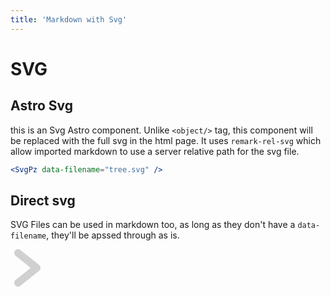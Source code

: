 ```yaml
---
title: 'Markdown with Svg'
---
```


# SVG
## Astro Svg

this is an Svg Astro component. Unlike `<object/>` tag, this component will be replaced with the full svg in the html page. It uses `remark-rel-svg` which allow imported markdown to use a server relative path for the svg file.

```jsx
<SvgPz data-filename="tree.svg" />
```

<SvgPz data-filename="tree.svg" />

## Direct svg

SVG Files can be used in markdown too, as long as they don't have a `data-filename`, they'll be apssed through as is.

<svg viewBox="0 0 100 100" width="60" height="60" fill="#00000000" xmlns="http://www.w3.org/2000/svg">
    <path d="M 20,10 L 70,50 L 20,90" stroke-width="20px" stroke="#d0d0d0" stroke-linecap="round" stroke-linejoin="round"></path>
</svg>
